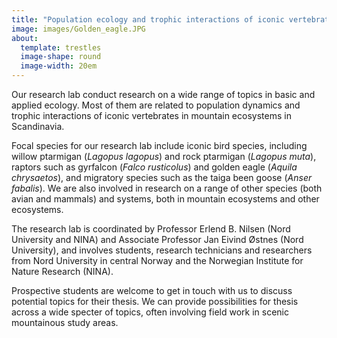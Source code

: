 ```yaml
---
title: "Population ecology and trophic interactions of iconic vertebrates in mountain ecosystems"
image: images/Golden_eagle.JPG
about:  
  template: trestles
  image-shape: round
  image-width: 20em
---
```


Our research lab conduct research on a wide range of topics in basic and applied ecology. Most of them are related to population dynamics and trophic interactions of iconic vertebrates in mountain ecosystems in Scandinavia.

Focal species for our research lab include iconic bird species, including willow ptarmigan (*Lagopus lagopus*) and rock ptarmigan (*Lagopus muta*), raptors such as gyrfalcon (*Falco rusticolus*) and golden eagle (*Aquila chrysaetos*), and migratory species such as the taiga been goose (*Anser fabalis*). We are also involved in research on a range of other species (both avian and mammals) and systems, both in mountain ecosystems and other ecosystems.

The research lab is coordinated by Professor Erlend B. Nilsen (Nord University and NINA) and Associate Professor Jan Eivind Østnes (Nord University), and involves students, research technicians and researchers from Nord University in central Norway and the Norwegian Institute for Nature Research (NINA).

Prospective students are welcome to get in touch with us to discuss potential topics for their thesis. We can provide possibilities for thesis across a wide specter of topics, often involving field work in scenic mountainous study areas.
